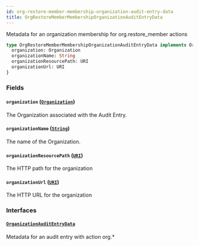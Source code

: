 ```yaml
---
id: org-restore-member-membership-organization-audit-entry-data
title: OrgRestoreMemberMembershipOrganizationAuditEntryData
---
```


Metadata for an organization membership for org.restore_member actions

```graphql
type OrgRestoreMemberMembershipOrganizationAuditEntryData implements OrganizationAuditEntryData {
  organization: Organization
  organizationName: String
  organizationResourcePath: URI
  organizationUrl: URI
}
```

### Fields

#### `organization` ([`Organization`](/docs/api/objects/organization))

The Organization associated with the Audit Entry.

#### `organizationName` ([`String`](/docs/api/scalars/string))

The name of the Organization.

#### `organizationResourcePath` ([`URI`](/docs/api/scalars/uri))

The HTTP path for the organization

#### `organizationUrl` ([`URI`](/docs/api/scalars/uri))

The HTTP URL for the organization

### Interfaces

#### [`OrganizationAuditEntryData`](/docs/api/interfaces/organization-audit-entry-data)

Metadata for an audit entry with action org.\*
